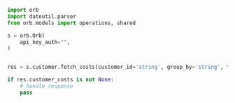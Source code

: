 ```python FetchCosts.py
import orb
import dateutil.parser
from orb.models import operations, shared

s = orb.Orb(
    api_key_auth="",
)


res = s.customer.fetch_costs(customer_id='string', group_by='string', timeframe_end=dateutil.parser.isoparse('2022-03-01T05:00:00Z'), timeframe_start=dateutil.parser.isoparse('2022-02-01T05:00:00Z'), view_mode=operations.QueryParamViewMode.PERIODIC)

if res.customer_costs is not None:
    # handle response
    pass
```
